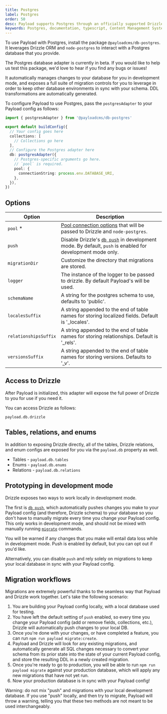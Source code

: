 ```yaml
---
title: Postgres
label: Postgres
order: 50
desc: Payload supports Postgres through an officially supported Drizzle database adapter.
keywords: Postgres, documentation, typescript, Content Management System, cms, headless, javascript, node, react, express
---
```


To use Payload with Postgres, install the package `@payloadcms/db-postgres`. It leverages Drizzle ORM and `node-postgres` to interact with a Postgres database that you provide.

<Banner>
  The Postgres database adapter is currently in beta. If you would like to help us test this
  package, we'd love to hear if you find any bugs or issues!
</Banner>

It automatically manages changes to your database for you in development mode, and exposes a full suite of migration controls for you to leverage in order to keep other database environments in sync with your schema. DDL transformations are automatically generated.

To configure Payload to use Postgres, pass the `postgresAdapter` to your Payload config as follows:

```ts
import { postgresAdapter } from '@payloadcms/db-postgres'

export default buildConfig({
  // Your config goes here
  collections: [
    // Collections go here
  ],
  // Configure the Postgres adapter here
  db: postgresAdapter({
    // Postgres-specific arguments go here.
    // `pool` is required.
    pool: {
      connectionString: process.env.DATABASE_URI,
    },
  }),
})
```

## Options

| Option                | Description                                                                                                                                                                                           |
|-----------------------|-------------------------------------------------------------------------------------------------------------------------------------------------------------------------------------------------------|
| `pool` \*             | [Pool connection options](https://orm.drizzle.team/docs/quick-postgresql/node-postgres) that will be passed to Drizzle and `node-postgres`.                                                           |
| `push`                | Disable Drizzle's [`db push`](https://orm.drizzle.team/kit-docs/overview#prototyping-with-db-push) in development mode. By default, `push` is enabled for development mode only.                      |
| `migrationDir`        | Customize the directory that migrations are stored.                                                                                                                                                   |
| `logger`              | The instance of the logger to be passed to drizzle. By default Payload's will be used.                                                                                                                |
| `schemaName`   | A string for the postgres schema to use, defaults to 'public'.                                                                                                                   |
| `localesSuffix`       | A string appended to the end of table names for storing localized fields. Default is '_locales'.                                                                                                      |
| `relationshipsSuffix` | A string appended to the end of table names for storing relationships. Default is '_rels'.                                                                                                            |
| `versionsSuffix`      | A string appended to the end of table names for storing versions. Defaults to '_v'.                                                                                                                   |



## Access to Drizzle

After Payload is initialized, this adapter will expose the full power of Drizzle to you for use if you need it.

You can access Drizzle as follows:

```text
payload.db.drizzle
```

## Tables, relations, and enums

In addition to exposing Drizzle directly, all of the tables, Drizzle relations, and enum configs are exposed for you via the `payload.db` property as well.

- Tables - `payload.db.tables`
- Enums - `payload.db.enums`
- Relations - `payload.db.relations`

## Prototyping in development mode

Drizzle exposes two ways to work locally in development mode.

The first is [`db push`](https://orm.drizzle.team/kit-docs/overview#prototyping-with-db-push), which automatically pushes changes you make to your Payload config (and therefore, Drizzle schema) to your database so you don't have to manually migrate every time you change your Payload config. This only works in development mode, and should not be mixed with manually running [`migrate`](/docs/database/migrations) commands.

You will be warned if any changes that you make will entail data loss while in development mode. Push is enabled by default, but you can opt out if you'd like.

Alternatively, you can disable `push` and rely solely on migrations to keep your local database in sync with your Payload config.

## Migration workflows

Migrations are extremely powerful thanks to the seamless way that Payload and Drizzle work together. Let's take the following scenario:

1. You are building your Payload config locally, with a local database used for testing.
1. You have left the default setting of `push` enabled, so every time you change your Payload config (add or remove fields, collections, etc.), Drizzle will automatically push changes to your local DB.
1. Once you're done with your changes, or have completed a feature, you can run `npm run payload migrate:create`.
1. Payload and Drizzle will look for any existing migrations, and automatically generate all SQL changes necessary to convert your schema from its prior state into the state of your current Payload config, and store the resulting DDL in a newly created migration.
1. Once you're ready to go to production, you will be able to run `npm run payload migrate` against your production database, which will apply any new migrations that have not yet run.
1. Now your production database is in sync with your Payload config!

<Banner type="warning">
  Warning: do not mix "push" and migrations with your local development database. If you use "push"
  locally, and then try to migrate, Payload will throw a warning, telling you that these two methods
  are not meant to be used interchangeably.
</Banner>
